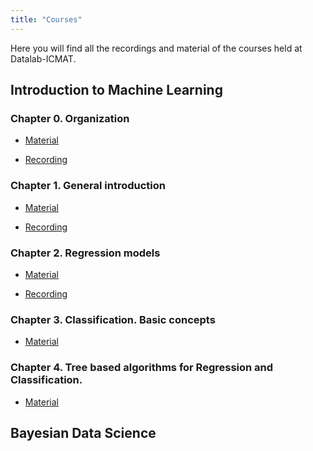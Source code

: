 ---
title: "Courses"
---

Here you will find all the recordings and material of the courses held at Datalab-ICMAT.



## Introduction to Machine Learning

### Chapter 0. Organization

 * [Material](https://github.com/datalab-icmat/Intro-to-ML/tree/main/chapter_0) 
 
 * [Recording](https://www.youtube.com/watch?v=vqUmOd5-EOA)

### Chapter 1. General introduction

  * [Material](https://github.com/datalab-icmat/Intro-to-ML/tree/main/chapter_1)
  
  * [Recording](https://www.youtube.com/watch?v=7wtLJV4ti0A&list=PLH_XnVAPg2hzUqt8f-NWlZZZi79BmU8Jt&index=2&t=2s)
  
### Chapter 2. Regression models

  * [Material](https://github.com/datalab-icmat/Intro-to-ML/tree/main/chapter_2)
  
  * [Recording](https://www.youtube.com/watch?v=Dzsa0GJTCv4&t=24s)
  
### Chapter 3. Classification. Basic concepts

  * [Material](https://github.com/datalab-icmat/Intro-to-ML/tree/main/chapter_3)

### Chapter 4. Tree based algorithms for Regression and Classification. 

  * [Material](https://github.com/datalab-icmat/Intro-to-ML/tree/main/chapter_4)

## Bayesian Data Science


